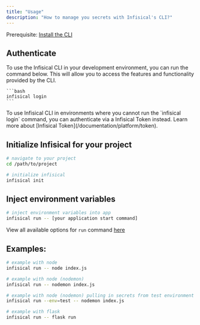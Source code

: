 ```yaml
---
title: "Usage"
description: "How to manage you secrets with Infisical's CLI?"
---
```


Prerequisite: [Install the CLI](/cli/overview)

## Authenticate
<Tabs>
  <Tab title="Local development">
    To use the Infisical CLI in your development environment, you can run the command below.
    This will allow you to access the features and functionality provided by the CLI.

    ```bash 
    infisical login 
    ```
  </Tab>

  <Tab title="Infisical Token">
    To use Infisical CLI in environments where you cannot run the `infisical login` command, you can authenticate via a
    Infisical Token instead. Learn more about [Infisical Token](/documentation/platform/token).
  </Tab>
</Tabs>

## Initialize Infisical for your project

```bash
# navigate to your project
cd /path/to/project

# initialize infisical
infisical init
```

## Inject environment variables

```bash
# inject environment variables into app
infisical run -- [your application start command]
```

View all available options for `run` command [here](./commands/run)

## Examples:

```bash
# example with node
infisical run -- node index.js

# example with node (nodemon)
infisical run -- nodemon index.js

# example with node (nodemon) pulling in secrets from test environment
infisical run --env=test -- nodemon index.js

# example with flask
infisical run -- flask run
```
